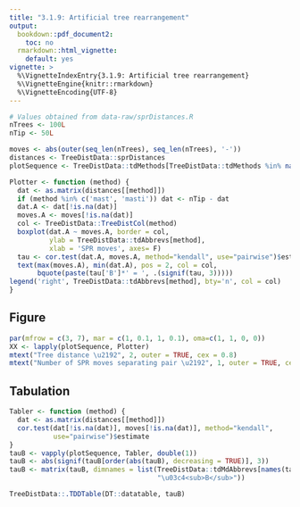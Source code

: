 ```yaml
---
title: "3.1.9: Artificial tree rearrangement"
output: 
  bookdown::pdf_document2:
    toc: no
  rmarkdown::html_vignette:
    default: yes
vignette: >
  %\VignetteIndexEntry{3.1.9: Artificial tree rearrangement}
  %\VignetteEngine{knitr::rmarkdown}
  %\VignetteEncoding{UTF-8}
---
```


```r
# Values obtained from data-raw/sprDistances.R
nTrees <- 100L
nTip <- 50L

moves <- abs(outer(seq_len(nTrees), seq_len(nTrees), '-'))
distances <- TreeDistData::sprDistances
plotSequence <- TreeDistData::tdMethods[TreeDistData::tdMethods %in% names(distances)]

Plotter <- function (method) {
  dat <- as.matrix(distances[[method]])
  if (method %in% c('mast', 'masti')) dat <- nTip - dat
  dat.A <- dat[!is.na(dat)]
  moves.A <- moves[!is.na(dat)]
  col <- TreeDistData::TreeDistCol(method)
  boxplot(dat.A ~ moves.A, border = col, 
          ylab = TreeDistData::tdAbbrevs[method],
          xlab = 'SPR moves', axes= F)
  tau <- cor.test(dat.A, moves.A, method="kendall", use="pairwise")$estimate
  text(max(moves.A), min(dat.A), pos = 2, col = col,
       bquote(paste(tau['B']*' = ', .(signif(tau, 3)))))
legend('right', TreeDistData::tdAbbrevs[method], bty='n', col = col)
}
```

## Figure

```r
par(mfrow = c(3, 7), mar = c(1, 0.1, 1, 0.1), oma=c(1, 1, 0, 0))
XX <- lapply(plotSequence, Plotter)
mtext("Tree distance \u2192", 2, outer = TRUE, cex = 0.8)
mtext("Number of SPR moves separating pair \u2192", 1, outer = TRUE, cex = 0.8)
```

## Tabulation

```r
Tabler <- function (method) {
  dat <- as.matrix(distances[[method]])
  cor.test(dat[!is.na(dat)], moves[!is.na(dat)], method="kendall",
           use="pairwise")$estimate
}
tauB <- vapply(plotSequence, Tabler, double(1))
tauB <- abs(signif(tauB[order(abs(tauB), decreasing = TRUE)], 3))
tauB <- matrix(tauB, dimnames = list(TreeDistData::tdMdAbbrevs[names(tauB)], 
                                     "\u03c4<sub>B</sub>"))

TreeDistData::.TDDTable(DT::datatable, tauB)
```
